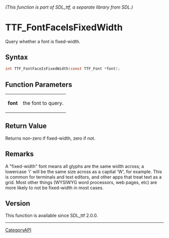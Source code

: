 ====== (This function is part of SDL_ttf, a separate library from SDL.) ======
= TTF_FontFaceIsFixedWidth =

Query whether a font is fixed-width.

== Syntax ==

<syntaxhighlight lang='c'>
int TTF_FontFaceIsFixedWidth(const TTF_Font *font);
</syntaxhighlight>

== Function Parameters ==

{|
|'''font'''
|the font to query.
|}

== Return Value ==

Returns non-zero if fixed-width, zero if not.

== Remarks ==

A "fixed-width" font means all glyphs are the same width across; a
lowercase 'i' will be the same size across as a capital 'W', for example.
This is common for terminals and text editors, and other apps that treat
text as a grid. Most other things (WYSIWYG word processors, web pages, etc)
are more likely to not be fixed-width in most cases.

== Version ==

This function is available since SDL_ttf 2.0.0.

----
[[CategoryAPI]]


